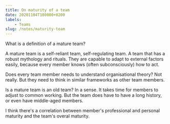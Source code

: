 ```yaml
---
title: On maturity of a team
date: 20201104T180000+0200
labels:
    - Teams
slug: /notes/maturity-team
---
```


What is a definition of a mature team? 

A mature team is a self-reliant team, self-regulating team. A team that has a robust mythology and rituals. They are capable to adapt to external factors easily, because every member knows (often subconsciously) how to act. 

Does every team member needs to understand organisational theory? Not really. But they need to think in similar frameworks as other team members. 

Is a mature team is an old team? In a sense. It takes time for members to adjust to common working. But the team does have to have a long history, or even have middle-aged members. 

I think there's a correlation between member's professional and personal maturity and the team's overal maturity. 
